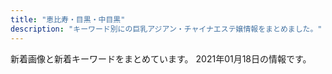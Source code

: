 ```yaml
---
title: "恵比寿・目黒・中目黒"
description: "キーワード別にの巨乳アジアン・チャイナエステ嬢情報をまとめました。"
---
```


新着画像と新着キーワードをまとめています。
2021年01月18日の情報です。

<DmmAffiliateIns />
<KeywordTable
  shops={
    [
    {
        "station": "JR\u6075\u6bd4\u5bff\u99c5\u897f\u53e3",
        "img_links": [
            "http://bimajo-massage.work/sp/img/sys.jpg",
            "http://bimajo-massage.work/img/xmas.png",
            "http://bimajo-massage.work/img/st5.jpg",
            "http://bimajo-massage.work/img/st6.jpg",
            "http://bimajo-massage.work/sp/img/st8.jpg",
            "http://bimajo-massage.work/img/st7.jpg",
            "http://bimajo-massage.work/sp/img/info.jpg",
            "http://bimajo-massage.work/sp/img/p-7.jpg",
            "http://bimajo-massage.work/sp/img/pc.jpg",
            "http://bimajo-massage.work/sp/img/t-s.jpg",
            "http://bimajo-massage.work/sp/img/p-8.jpg",
            "http://bimajo-massage.work/img/st8.jpg",
            "http://bimajo-massage.work/sp/img/tit.jpg",
            "http://bimajo-massage.work/sp/img/t-r.jpg",
            "http://bimajo-massage.work/img/acc1.jpg",
            "http://bimajo-massage.work/img/mo.png",
            "http://bimajo-massage.work/img/body-.png",
            "http://bimajo-massage.work/sp/img/pic.jpg",
            "http://bimajo-massage.work/sp/img/st7.jpg",
            "http://bimajo-massage.work/sp/img/t-t.jpg",
            "http://bimajo-massage.work/sp/img/acc1.jpg",
            "http://bimajo-massage.work/sp/img/st1.jpg",
            "http://bimajo-massage.work/img/acc2.jpg",
            "http://bimajo-massage.work/sp/img/st5.jpg",
            "http://bimajo-massage.work/img/sta6.jpg",
            "http://bimajo-massage.work/sp/img/add.jpg",
            "http://bimajo-massage.work/img/sta1.jpg",
            "http://bimajo-massage.work/sp/img/p-6.jpg",
            "http://bimajo-massage.work/sp/img/cam.jpg",
            "http://bimajo-massage.work/sp/img/botton.jpg",
            "http://bimajo-massage.work/img/sta5.jpg",
            "http://bimajo-massage.work/img/bottom.png",
            "http://bimajo-massage.work/img/st1.jpg",
            "http://bimajo-massage.work/sp/img/t-o.jpg",
            "http://bimajo-massage.work/img/pic.png",
            "http://bimajo-massage.work/sp/img/t-a.jpg",
            "http://bimajo-massage.work/sp/img/time.jpg",
            "http://bimajo-massage.work/img/sta8.jpg",
            "http://bimajo-massage.work/sp/img/tel.jpg",
            "http://bimajo-massage.work/sp/img/acc2.jpg",
            "http://bimajo-massage.work/img/sta7.jpg",
            "http://bimajo-massage.work/sp/img/st6.jpg"
        ],
        "name": "\u7f8e\u9b54\u5973",
        "url": "http://bimajo-massage.work/",
        "keywords": {
            "D": 25,
            "E": 12,
            "87": 13,
            "86": 12,
            "88": 12,
            "C": 14,
            "85": 14
        }
    },
    {
        "url": "http://kintsuki.este88.com/",
        "name": "\u91d1\u306e\u6708",
        "img_links": [
            "http://kintsuki.este88.com/gals/koyuki1.jpg",
            "http://kintsuki.este88.com/gals/kixyoko1.jpg",
            "http://kintsuki.este88.com/gals/yuyu1.jpg",
            "http://kintsuki.este88.com/images/ph1.jpg",
            "http://kintsuki.este88.com/gals/rina1.jpg",
            "http://kintsuki.este88.com/images/r01.jpg",
            "http://kintsuki.este88.com/gals/kaori1.jpg",
            "http://kintsuki.este88.com/gals/mika1.jpg",
            "http://kintsuki.este88.com/gals/rei1.jpg",
            "http://kintsuki.este88.com/images/r04.jpg",
            "http://kintsuki.este88.com/images/r02.jpg",
            "http://kintsuki.este88.com/gals/momo1.jpg",
            "http://kintsuki.este88.com/gals/kana1.jpg"
        ],
        "keywords": {},
        "station": "JR\u76ee\u9ed2\u99c5\u6771\u53e3"
    },
    {
        "url": "http://www.ourstarts.site/",
        "keywords": {},
        "station": "JR\u6075\u6bd4\u5bff\u99c5\u897f\u53e3",
        "name": "\u30cb\u30e3\u30fc\u30cb\u30e3\u30fc",
        "img_links": [
            "http://www.ourstarts.site/templets/default/images/t2.jpg",
            "http://www.ourstarts.site/templets/default/picture/staff.png",
            "http://www.ourstarts.site/templets/default/picture/foot_tel.png",
            "http://www.ourstarts.site/uploads/allimg/200729/1-200H9141213.jpg",
            "http://www.ourstarts.site/templets/default/picture/tel_contact.png",
            "http://www.ourstarts.site/templets/default/picture/timg (1).png",
            "http://www.ourstarts.site/uploads/200729/1-200H9140Q13E.jpg",
            "http://www.ourstarts.site/uploads/allimg/200729/1-200H9141229.jpg",
            "http://www.ourstarts.site/uploads/200729/1-200H9141612609.jpg",
            "http://www.ourstarts.site/uploads/180917/1-1P91G6122J28.jpg",
            "http://www.ourstarts.site/uploads/allimg/200729/1-200H9141912.jpg",
            "http://www.ourstarts.site/templets/default/picture/news.png",
            "http://www.ourstarts.site/uploads/200729/1-200H9140K5J4.jpg",
            "http://www.ourstarts.site/templets/default/picture/head_tell.png",
            "http://www.ourstarts.site/templets/default/picture/right.png",
            "http://www.ourstarts.site/templets/default/images/t3.jpg",
            "http://www.ourstarts.site/templets/default/images/t1.jpg",
            "http://www.ourstarts.site/templets/default/picture/close.png"
        ]
    },
    {
        "keywords": {
            "D": 73,
            "E": 27,
            "C": 46,
            "88": 9,
            "84": 4,
            "83": 7,
            "86": 27,
            "85": 26,
            "87": 32
        },
        "station": "\u4e2d\u76ee\u9ed2\u99c5\u5357\u6539\u672d\u897f\u53e3",
        "url": "http://kaizokusen.jpn.mn/",
        "name": "\u6d77\u8cca\u8239",
        "img_links": [
            "http://kaizokusen.jpn.mn/photos/sites/31/2020/05/2020051510144982.jpg",
            "http://kaizokusen.jpn.mn/photos/sites/31/2018/12/2018121710580889.jpg",
            "http://kaizokusen.jpn.mn/photos/sites/31/2019/01/201901130238317.jpg",
            "http://kaizokusen.jpn.mn/images/end.png",
            "http://kaizokusen.jpn.mn/photos/sites/31/2020/02/2020022107354732.jpg",
            "http://kaizokusen.jpn.mn/photos/sites/31/2019/12/201912200917482.jpg",
            "http://kaizokusen.jpn.mn/photos/sites/31/2019/12/2019121904244431.jpg",
            "http://kaizokusen.jpn.mn/photos/sites/31/2019/04/2019040301572848.jpg",
            "http://kaizokusen.jpn.mn/photos/sites/31/2019/02/2019021410470448.jpg",
            "http://kaizokusen.jpn.mn/photos/sites/31/2019/06/2019060402255271.jpg",
            "http://kaizokusen.jpn.mn/photos/sites/31/2020/01/2020011609085443.jpg",
            "http://kaizokusen.jpn.mn/photos/sites/31/2020/04/2020042207290081.jpg",
            "http://kaizokusen.jpn.mn/images/news03.jpg",
            "http://kaizokusen.jpn.mn/photos/sites/31/2019/02/2019022801560094.jpg",
            "http://kaizokusen.jpn.mn/images/s_staff.png",
            "http://kaizokusen.jpn.mn/photos/sites/31/2019/05/2019051702252726.jpg",
            "http://kaizokusen.jpn.mn/photos/sites/31/2020/03/2020030801205388.jpg",
            "http://kaizokusen.jpn.mn/photos/sites/31/2019/11/2019111401215721.jpg",
            "http://kaizokusen.jpn.mn/photos/sites/31/2019/06/2019060402255852.jpg",
            "http://kaizokusen.jpn.mn/images/news_bj1.jpg",
            "http://kaizokusen.jpn.mn/images/news_bj3.jpg",
            "http://kaizokusen.jpn.mn/photos/sites/31/2019/03/2019032710574970.jpg",
            "http://kaizokusen.jpn.mn/photos/sites/31/2019/03/2019032601332117.jpg",
            "http://kaizokusen.jpn.mn/photos/sites/31/2019/09/2019091102140786.jpg",
            "http://kaizokusen.jpn.mn/photos/sites/31/2019/06/2019061406003197.jpg",
            "http://kaizokusen.jpn.mn/photos/sites/31/2020/06/2020060409294464.jpg",
            "http://kaizokusen.jpn.mn/images/top.jpg",
            "http://kaizokusen.jpn.mn/photos/sites/31/2019/12/2019122806012497.jpg",
            "http://kaizokusen.jpn.mn/images/headline.jpg",
            "http://kaizokusen.jpn.mn/photos/sites/31/2020/08/2020080301195061.jpg",
            "http://kaizokusen.jpn.mn/photos/sites/31/2020/03/2020031402334084.jpg",
            "http://kaizokusen.jpn.mn/photos/sites/31/2019/11/2019112102290816.jpg",
            "http://kaizokusen.jpn.mn/photos/sites/31/2020/06/2020062208015349.jpg",
            "http://kaizokusen.jpn.mn/photos/sites/31/2020/01/2020010602051995.jpg",
            "http://kaizokusen.jpn.mn/photos/sites/31/2020/11/2020112103070699.jpg",
            "http://kaizokusen.jpn.mn/images/s_contact.jpg",
            "http://kaizokusen.jpn.mn/images/mobile.jpg",
            "http://kaizokusen.jpn.mn/photos/sites/31/2019/06/2019061406003081.jpg",
            "http://kaizokusen.jpn.mn/photos/sites/31/2018/07/2018070912312985.jpg",
            "http://kaizokusen.jpn.mn/photos/sites/31/2019/11/2019111410352979.jpg",
            "http://kaizokusen.jpn.mn/photos/sites/31/2019/01/2019012803255272.jpg",
            "http://kaizokusen.jpn.mn/photos/sites/31/2018/12/2018122706404758.jpg",
            "http://kaizokusen.jpn.mn/photos/sites/31/2020/08/2020082411195272.jpg",
            "http://kaizokusen.jpn.mn/photos/sites/31/2020/12/2020120801390122.jpg",
            "http://kaizokusen.jpn.mn/photos/sites/31/2020/02/202002070127147.jpg",
            "http://kaizokusen.jpn.mn/photos/sites/31/2019/01/2019010309225534.jpg",
            "http://kaizokusen.jpn.mn/images/s_link.png",
            "http://kaizokusen.jpn.mn/images/news04.jpg",
            "http://kaizokusen.jpn.mn/photos/sites/31/2019/09/2019092905302643.jpg",
            "http://kaizokusen.jpn.mn/photos/sites/31/2020/06/2020061302013959.jpg",
            "http://kaizokusen.jpn.mn/images/s_pick.png",
            "http://kaizokusen.jpn.mn/photos/sites/31/2020/06/2020061305220545.jpg",
            "http://kaizokusen.jpn.mn/images/s_news.jpg"
        ]
    },
    {
        "name": "Victoria\u30fb\u30d3\u30af\u30c8\u30ea\u30a2",
        "img_links": [
            "http://victoria.tyo.cm/photos/sites/13/2018/12/2018122904411765.jpg",
            "http://victoria.tyo.cm/photos/sites/13/2019/01/2019010506292922.jpg",
            "http://victoria.tyo.cm/photos/sites/13/2020/03/2020031904101259.jpg",
            "http://victoria.tyo.cm/photos/sites/13/2019/07/2019070206503156.jpg",
            "http://victoria.tyo.cm/photos/sites/13/2019/02/2019021206543056.jpg",
            "http://victoria.tyo.cm/photos/sites/13/2019/04/2019040304024424.jpg",
            "http://victoria.tyo.cm/photos/sites/13/2018/12/2018121502493953.jpg",
            "http://victoria.tyo.cm/photos/sites/13/2019/02/2019022703022355.jpg",
            "http://victoria.tyo.cm/photos/sites/13/2019/01/2019012509505197.jpg",
            "http://victoria.tyo.cm/images/room4.jpg",
            "http://victoria.tyo.cm/photos/sites/13/2018/12/2018122701570616.jpg",
            "http://victoria.tyo.cm/images/pick.jpg",
            "http://victoria.tyo.cm/photos/sites/13/2020/01/2020012005552622.jpg",
            "http://victoria.tyo.cm/photos/sites/13/2019/10/2019100904082968.jpg",
            "http://victoria.tyo.cm/photos/sites/13/2018/12/2018122701570643.jpg",
            "http://victoria.tyo.cm/images/mobile.jpg",
            "http://victoria.tyo.cm/images/room1.jpg",
            "http://victoria.tyo.cm/photos/sites/13/2019/08/2019080607062415.jpg",
            "http://victoria.tyo.cm/images/news.jpg",
            "http://victoria.tyo.cm/photos/sites/13/2018/12/2018121502493847.jpg",
            "http://victoria.tyo.cm/photos/sites/13/2019/01/2019010506293526.jpg",
            "http://victoria.tyo.cm/photos/sites/13/2019/01/2019011103510521.jpg",
            "http://victoria.tyo.cm/photos/sites/13/2019/01/2019012509534353.jpg",
            "http://victoria.tyo.cm/photos/sites/13/2019/12/2019120904521188.jpg",
            "http://victoria.tyo.cm/images/room3.jpg",
            "http://victoria.tyo.cm/photos/sites/13/2019/10/2019101403232834.jpg",
            "https://www.a-side.com/ad/koko/include/banner/koko_125x125.png",
            "http://victoria.tyo.cm/images/room2.jpg",
            "http://victoria.tyo.cm/photos/sites/13/2019/05/201905100639429.jpg",
            "http://victoria.tyo.cm/images/face.jpg",
            "http://victoria.tyo.cm/photos/sites/13/2019/04/2019041807165826.jpg",
            "http://victoria.tyo.cm/photos/sites/13/2018/12/2018122904422525.jpg",
            "http://victoria.tyo.cm/photos/sites/13/2020/10/2020100803550565.jpg",
            "http://victoria.tyo.cm/photos/sites/13/2019/06/2019061005275095.jpg",
            "http://victoria.tyo.cm/photos/sites/13/2020/02/2020021307433041.jpg",
            "http://victoria.tyo.cm/photos/sites/13/2020/01/2020011104241542.jpg",
            "http://victoria.tyo.cm/photos/sites/13/2018/12/2018121502493879.jpg",
            "http://victoria.tyo.cm/photos/sites/13/2019/12/2019120406433710.jpg",
            "http://victoria.tyo.cm/photos/sites/13/2020/02/2020020104570910.jpg",
            "http://victoria.tyo.cm/photos/sites/13/2019/02/2019021407162693.jpg",
            "http://victoria.tyo.cm/photos/sites/13/2020/01/2020011205500461.jpg",
            "http://victoria.tyo.cm/images/s_staff.png",
            "http://victoria.tyo.cm/photos/sites/13/2019/10/2019100904083557.jpg",
            "http://victoria.tyo.cm/photos/sites/13/2020/01/2020012005552181.jpg",
            "http://victoria.tyo.cm/photos/sites/13/2020/02/202002030340133.jpg",
            "http://victoria.tyo.cm/photos/sites/13/2019/12/2019120904521737.jpg",
            "http://victoria.tyo.cm/photos/sites/13/2019/01/2019012108071242.jpg",
            "http://victoria.tyo.cm/photos/sites/13/2019/12/2019120106181894.jpg",
            "http://victoria.tyo.cm/images/top.jpg",
            "http://victoria.tyo.cm/photos/sites/13/2018/12/2018121502493814.jpg"
        ],
        "station": "JR\u76ee\u9ed2\u99c5\u6771\u53e3",
        "keywords": {
            "93": 1,
            "82": 2,
            "89": 1,
            "F": 1,
            "E": 3,
            "85": 8,
            "G": 1,
            "83": 7,
            "D": 21,
            "C": 7,
            "87": 4,
            "86": 10
        },
        "url": "http://victoria.tyo.cm/"
    },
    {
        "name": "\u3075\u308f\u3075\u308f\u5929\u4f7f",
        "img_links": [
            "https://fuwatenshi.tyo.cm/images/s_news.jpg",
            "https://fuwatenshi.tyo.cm/images/room6.jpg",
            "https://fuwatenshi.tyo.cm/photos/sites/71/2020/11/2020111008511341.jpg",
            "https://fuwatenshi.tyo.cm/images/top.jpg",
            "https://fuwatenshi.tyo.cm/photos/sites/71/2021/01/2021010907195524.jpg",
            "https://fuwatenshi.tyo.cm/photos/sites/71/2021/01/2021011009194573.jpg",
            "https://fuwatenshi.tyo.cm/images/service2.jpg",
            "https://fuwatenshi.tyo.cm/images/s_pick.jpg",
            "https://fuwatenshi.tyo.cm/photos/sites/71/2020/12/2020120109030359.jpg",
            "https://fuwatenshi.tyo.cm/photos/sites/71/2020/12/202012010903004.jpg",
            "https://fuwatenshi.tyo.cm/photos/sites/71/2020/12/2020120109025939.jpg",
            "https://fuwatenshi.tyo.cm/images/s_service.png",
            "https://fuwatenshi.tyo.cm/images/service1.jpg",
            "https://fuwatenshi.tyo.cm/images/room3.jpg",
            "https://fuwatenshi.tyo.cm/images/service4.jpg",
            "https://fuwatenshi.tyo.cm/images/room2.jpg",
            "https://fuwatenshi.tyo.cm/photos/sites/71/2020/11/2020112701383631.jpg",
            "https://fuwatenshi.tyo.cm/images/info.jpg",
            "https://fuwatenshi.tyo.cm/photos/sites/71/2020/12/2020120805180429.jpg",
            "https://fuwatenshi.tyo.cm/photos/sites/71/2020/12/2020120109025928.jpg",
            "https://fuwatenshi.tyo.cm/photos/sites/71/2021/01/2021010907290646.jpg",
            "https://fuwatenshi.tyo.cm/images/service3.jpg",
            "https://fuwatenshi.tyo.cm/images/room4.jpg",
            "https://fuwatenshi.tyo.cm/images/s_staff.png",
            "https://fuwatenshi.tyo.cm/photos/sites/71/2020/11/2020111008511286.jpg",
            "https://fuwatenshi.tyo.cm/images/mobile.jpg",
            "https://fuwatenshi.tyo.cm/images/room1.jpg"
        ],
        "url": "https://fuwatenshi.tyo.cm/",
        "keywords": {
            "84": 7,
            "86": 14,
            "89": 7,
            "D": 35,
            "85": 14,
            "E": 7
        },
        "station": "JR\u6075\u6bd4\u5bff\u99c5\u897f\u53e3"
    },
    {
        "keywords": {
            "86": 60,
            "C": 138,
            "82": 18,
            "87": 78,
            "85": 123,
            "D": 141,
            "83": 39,
            "89": 18,
            "E": 57
        },
        "name": "\u30d5\u30a3\u30b8\u30fc\u30ea\u30be\u30fc\u30c8",
        "url": "http://fiji-resort.ests.jp/",
        "station": "\u4e2d\u76ee\u9ed2\u99c5\u897f\u53e3",
        "img_links": [
            "http://fiji-resort.ests.jp/photos/sites/30/2019/05/2019050215480138.jpg",
            "http://fiji-resort.ests.jp/images/s_staff.png",
            "http://fiji-resort.ests.jp/photos/sites/30/2018/09/2018091916161390.jpg",
            "http://fiji-resort.ests.jp/photos/sites/30/2018/06/2018061511340989.jpg",
            "http://fiji-resort.ests.jp/photos/sites/30/2019/03/2019033011081995.jpg",
            "http://fiji-resort.ests.jp/images/access04.jpg",
            "http://fiji-resort.ests.jp/images/top.png",
            "http://fiji-resort.ests.jp/photos/sites/30/2020/02/2020022116402274.jpg",
            "http://fiji-resort.ests.jp/photos/sites/30/2019/05/2019050215480157.jpg",
            "http://fiji-resort.ests.jp/photos/sites/30/2018/11/2018110510493920.jpg",
            "http://fiji-resort.ests.jp/images/line.png",
            "http://fiji-resort.ests.jp/images/end.png",
            "http://fiji-resort.ests.jp/photos/sites/30/2019/03/2019033011105316.jpg",
            "http://fiji-resort.ests.jp/photos/sites/30/2018/11/2018110510493422.jpg",
            "http://fiji-resort.ests.jp/images/access06.jpg",
            "http://fiji-resort.ests.jp/images/s_link.png",
            "http://fiji-resort.ests.jp/photos/sites/30/2019/11/2019110909384037.jpg",
            "http://fiji-resort.ests.jp/photos/sites/30/2019/06/2019061411123068.jpg",
            "http://fiji-resort.ests.jp/images/access01.jpg",
            "http://fiji-resort.ests.jp/images/topics_bj3.png",
            "http://fiji-resort.ests.jp/photos/sites/30/2019/05/2019050215480292.jpg",
            "http://fiji-resort.ests.jp/images/access03.jpg",
            "http://fiji-resort.ests.jp/photos/sites/30/2018/09/2018091301234543.jpg",
            "http://fiji-resort.ests.jp/images/mobile.png",
            "http://fiji-resort.ests.jp/photos/sites/30/2019/06/2019060610451514.jpg",
            "http://fiji-resort.ests.jp/images/access05.jpg",
            "http://fiji-resort.ests.jp/photos/sites/30/2019/09/2019092914334514.jpg",
            "http://fiji-resort.ests.jp/images/s_topics.png",
            "http://fiji-resort.ests.jp/photos/sites/30/2019/12/2019121110440091.jpg",
            "http://fiji-resort.ests.jp/images/access02.jpg",
            "http://fiji-resort.ests.jp/photos/sites/30/2019/04/2019042017525677.jpg",
            "http://fiji-resort.ests.jp/photos/sites/30/2019/03/2019031518525662.jpg"
        ]
    },
    {
        "img_links": [
            "http://with-you.tyo.cm/photos/sites/6/2019/12/2019121914290210.jpg",
            "http://with-you.tyo.cm/photos/sites/6/2019/11/2019112214503286.jpg",
            "http://with-you.tyo.cm/photos/sites/6/2020/06/2020061515330329.jpg",
            "http://with-you.tyo.cm/photos/sites/6/2019/11/2019110806175734.jpg",
            "http://with-you.tyo.cm/photos/sites/6/2019/11/2019110606012817.jpg",
            "http://with-you.tyo.cm/images/top.png",
            "http://with-you.tyo.cm/photos/sites/6/2019/02/2019021818395644.jpg",
            "http://with-you.tyo.cm/photos/sites/6/2019/11/2019112517122617.jpg",
            "http://with-you.tyo.cm/photos/sites/6/2019/03/2019030615474648.jpg",
            "http://with-you.tyo.cm/images/s_link.jpg",
            "http://with-you.tyo.cm/images/s_recuit.jpg",
            "http://with-you.tyo.cm/photos/sites/6/2020/06/2020061515324852.jpg",
            "http://with-you.tyo.cm/photos/sites/6/2019/06/2019060510455732.jpg",
            "http://with-you.tyo.cm/photos/sites/6/2019/02/2019021816145119.jpg",
            "http://with-you.tyo.cm/photos/sites/6/2019/11/2019110108002447.jpg",
            "http://with-you.tyo.cm/photos/sites/6/2019/12/2019121914290846.jpg",
            "http://with-you.tyo.cm/photos/sites/6/2020/09/2020092511214697.jpg",
            "http://with-you.tyo.cm/photos/sites/6/2020/03/2020032714573892.jpg",
            "http://with-you.tyo.cm/photos/sites/6/2019/11/2019110107572662.jpg",
            "http://with-you.tyo.cm/photos/sites/6/2019/11/2019112916075813.jpg",
            "http://with-you.tyo.cm/photos/sites/6/2019/11/2019112517121980.jpg",
            "http://with-you.tyo.cm/photos/sites/6/2019/10/2019102716505281.jpg",
            "http://with-you.tyo.cm/photos/sites/6/2019/11/2019112916080552.jpg",
            "http://with-you.tyo.cm/photos/sites/6/2019/11/2019110108001772.jpg",
            "http://with-you.tyo.cm/photos/sites/6/2019/11/2019111915264240.jpg",
            "http://with-you.tyo.cm/photos/sites/6/2019/10/2019102716505124.jpg",
            "http://with-you.tyo.cm/photos/sites/6/2020/03/2020032714542799.jpg",
            "http://with-you.tyo.cm/photos/sites/6/2019/11/2019110806175615.jpg",
            "http://with-you.tyo.cm/photos/sites/6/2019/02/2019021816155116.jpg",
            "http://with-you.tyo.cm/images/s_staff.jpg",
            "http://with-you.tyo.cm/photos/sites/6/2019/11/2019112916075124.jpg",
            "http://with-you.tyo.cm/images/s_news.jpg",
            "http://with-you.tyo.cm/photos/sites/6/2019/11/2019112214502832.jpg",
            "http://with-you.tyo.cm/photos/sites/6/2019/11/2019110107573374.jpg",
            "http://with-you.tyo.cm/photos/sites/6/2019/02/2019021818404723.jpg",
            "http://with-you.tyo.cm/photos/sites/6/2019/12/2019121017051599.jpg",
            "http://with-you.tyo.cm/photos/sites/6/2019/12/2019121017051597.jpg",
            "http://with-you.tyo.cm/photos/sites/6/2019/11/2019111915264046.jpg",
            "http://with-you.tyo.cm/images/s_pick.jpg"
        ],
        "station": "JR\u76ee\u9ed2\u99c5\u6771\u53e3",
        "url": "http://with-you.tyo.cm",
        "keywords": {
            "C": 34,
            "D": 18
        },
        "name": "With you\u30fb\u30a6\u30a3\u30ba\u30e6\u30fc"
    },
    {
        "keywords": {
            "87": 4,
            "85": 1,
            "D": 5,
            "C": 1,
            "88": 1
        },
        "img_links": [
            "http://nakamegurofun.com/images/shop/shop03.jpg",
            "http://nakamegurofun.com/images/shop/shop01.jpg",
            "http://nakamegurofun.com/images/infotiao1.jpg",
            "http://nakamegurofun.com/files/0060964.jpg",
            "http://nakamegurofun.com/files/003fa9d.jpg",
            "http://nakamegurofun.com/images/s3.jpg",
            "http://nakamegurofun.com/files/006-030964.jpg",
            "http://nakamegurofun.com/files/0084f22.jpg",
            "http://nakamegurofun.com/images/s2.jpg",
            "http://nakamegurofun.com/images/main_bottom.png",
            "http://nakamegurofun.com/images/tel.png",
            "http://nakamegurofun.com/files/0080964.jpg",
            "http://nakamegurofun.com/files/006-020964.jpg",
            "http://nakamegurofun.com/files/008-030964.jpg",
            "http://nakamegurofun.com/files/0064f22.jpg",
            "http://nakamegurofun.com/images/zi_massage.png",
            "http://nakamegurofun.com/files/007fa9d.jpg",
            "http://nakamegurofun.com/files/006fa9d.jpg",
            "http://nakamegurofun.com/images/s1.jpg",
            "http://nakamegurofun.com/files/003-020964.jpg",
            "http://nakamegurofun.com/files/007-030964.jpg",
            "http://nakamegurofun.com/files/0024f22.jpg",
            "http://nakamegurofun.com/images/zi_staff.png",
            "http://nakamegurofun.com/files/003-030964.jpg",
            "http://nakamegurofun.com/images/s5.jpg",
            "http://nakamegurofun.com/files/0034f22.jpg",
            "http://nakamegurofun.com/files/0020964.jpg",
            "http://nakamegurofun.com/files/008fa9d.jpg",
            "http://nakamegurofun.com/files/0074f22.jpg",
            "http://nakamegurofun.com/files/0050964.jpg",
            "http://nakamegurofun.com/files/005-020964.jpg",
            "http://nakamegurofun.com/files/002fa9d.jpg",
            "http://nakamegurofun.com/images/s4.jpg",
            "http://nakamegurofun.com/images/shop/shop04.jpg",
            "http://nakamegurofun.com/files/0030964.jpg",
            "http://nakamegurofun.com/files/008-020964.jpg",
            "http://nakamegurofun.com/files/007-020964.jpg",
            "http://nakamegurofun.com/files/005-030964.jpg",
            "http://nakamegurofun.com/images/service91a6.png",
            "http://nakamegurofun.com/images/shop/shop02.jpg",
            "http://nakamegurofun.com/files/0054f22.jpg",
            "http://nakamegurofun.com/files/0070964.jpg",
            "http://nakamegurofun.com/files/002-020964.jpg",
            "http://nakamegurofun.com/files/005fa9d.jpg",
            "http://nakamegurofun.com/images/main_top.png",
            "http://nakamegurofun.com/images/xian.png",
            "http://nakamegurofun.com/files/002-030964.jpg"
        ],
        "station": "\u4e2d\u76ee\u9ed2\u99c5\u897f\u53e3",
        "url": "http://nakamegurofun.com/",
        "name": "Flower \uff5e\u30d5\u30e9\u30ef\u30fc\uff5e"
    },
    {
        "name": "Angel-\u30a8\u30f3\u30b8\u30a7\u30eb-",
        "url": "http://angel.jpn.cm/",
        "img_links": [
            "http://angel.jpn.cm/images/s_pick.png",
            "http://angel.jpn.cm/photos/sites/3/2016/08/staff23a.jpg",
            "http://angel.jpn.cm/photos/sites/3/2016/08/staff2.jpg",
            "http://angel.jpn.cm/photos/sites/3/2016/08/staff38.jpg",
            "http://angel.jpn.cm/images/s_mobile.png",
            "http://angel.jpn.cm/images/s_news.png",
            "http://angel.jpn.cm/photos/sites/3/2016/08/staff3.jpg",
            "http://angel.jpn.cm/images/top01.jpg",
            "http://angel.jpn.cm/photos/sites/3/2016/08/staff24a.jpg",
            "http://angel.jpn.cm/photos/sites/3/2019/12/2019122718552333.jpg",
            "http://angel.jpn.cm/photos/sites/3/2016/08/staff36g.jpg",
            "http://angel.jpn.cm/photos/sites/3/2017/12/201712270537317.jpg",
            "http://angel.jpn.cm/photos/sites/3/2016/08/staff25.jpg",
            "http://angel.jpn.cm/photos/sites/3/2016/08/staff24.jpg",
            "http://angel.jpn.cm/photos/sites/3/2018/06/2018061601280885.jpg",
            "http://angel.jpn.cm/photos/sites/3/2016/08/staff4a.jpg",
            "http://angel.jpn.cm/images/room3.jpg",
            "http://cdn.dino-es.com/images/logo/150x40DinoEs.png",
            "http://angel.jpn.cm/photos/sites/3/2017/05/8.jpg",
            "http://angel.jpn.cm/photos/sites/3/2016/08/staff11.jpg",
            "http://angel.jpn.cm/photos/sites/3/2018/06/2018061505064271.jpg",
            "http://angel.jpn.cm/photos/sites/3/2016/08/staff23.jpg",
            "http://angel.jpn.cm/photos/sites/3/2016/08/staff28.jpg",
            "http://angel.jpn.cm/images/room2.jpg",
            "http://angel.jpn.cm/photos/sites/3/2016/08/staff7a.jpg",
            "http://angel.jpn.cm/photos/sites/3/2016/08/staff39.jpg",
            "http://angel.jpn.cm/images/nbj3.jpg",
            "http://angel.jpn.cm/photos/sites/3/2016/08/staff39a.jpg",
            "http://angel.jpn.cm/images/top02.jpg",
            "http://angel.jpn.cm/images/room6.jpg",
            "http://angel.jpn.cm/photos/sites/3/2016/08/staff2a.jpg",
            "http://angel.jpn.cm/photos/sites/3/2017/11/201711280608539.jpg",
            "http://angel.jpn.cm/images/room5.jpg",
            "http://angel.jpn.cm/images/room7.jpg",
            "http://angel.jpn.cm/photos/sites/3/2017/03/2.jpg",
            "http://angel.jpn.cm/photos/sites/3/2016/08/staff22.jpg",
            "http://angel.jpn.cm/photos/sites/3/2016/08/staff29a.jpg",
            "http://angel.jpn.cm/photos/sites/3/2019/07/2019071016030711.jpg",
            "http://angel.jpn.cm/photos/sites/3/2016/09/72670992207769698.jpg",
            "http://angel.jpn.cm/photos/sites/3/2019/07/2019071213431954.jpg",
            "http://angel.jpn.cm/photos/sites/3/2016/08/staff21a.jpg",
            "http://angel.jpn.cm/images/room1.jpg",
            "http://angel.jpn.cm/photos/sites/3/2016/09/staff40.jpg",
            "http://angel.jpn.cm/photos/sites/3/2018/06/2018061601280970.jpg",
            "http://angel.jpn.cm/photos/sites/3/2019/11/201911181407260.jpg",
            "http://angel.jpn.cm/photos/sites/3/2016/08/staff37a.jpg",
            "http://angel.jpn.cm/images/girl-z1.jpg",
            "http://angel.jpn.cm/images/s_link.png",
            "http://angel.jpn.cm/photos/sites/3/2020/09/2020092511154515.jpg",
            "http://angel.jpn.cm/images/s_staff.png",
            "http://angel.jpn.cm/photos/sites/3/2019/12/2019122718552413.jpg",
            "http://angel.jpn.cm/photos/sites/3/2020/06/2020061515170635.jpg",
            "http://angel.jpn.cm/photos/sites/3/2016/08/staff4.jpg",
            "http://angel.jpn.cm/photos/sites/3/2016/08/staff8.jpg",
            "http://angel.jpn.cm/photos/sites/3/2016/08/staff7.jpg",
            "http://angel.jpn.cm/photos/sites/3/2016/08/staff5.jpg",
            "http://angel.jpn.cm/photos/sites/3/2019/11/2019111814073465.jpg",
            "http://angel.jpn.cm/photos/sites/3/2019/12/2019122718552430.jpg",
            "http://angel.jpn.cm/photos/sites/3/2019/10/2019100910242499.jpg",
            "http://angel.jpn.cm/images/info.jpg",
            "http://angel.jpn.cm/photos/sites/3/2017/04/1.jpg",
            "http://angel.jpn.cm/photos/sites/3/2019/06/201906051042276.jpg",
            "http://angel.jpn.cm/photos/sites/3/2017/11/2017112010234266.jpg",
            "http://angel.jpn.cm/photos/sites/3/2016/08/staff37.jpg",
            "http://angel.jpn.cm/photos/sites/3/2017/01/1.jpg",
            "http://angel.jpn.cm/images/mobile.jpg",
            "http://angel.jpn.cm/photos/sites/3/2016/10/staff01.jpg",
            "http://angel.jpn.cm/photos/sites/3/2016/08/staff14.jpg",
            "http://angel.jpn.cm/photos/sites/3/2018/11/201811011331167.jpg",
            "http://angel.jpn.cm/photos/sites/3/2018/06/2018062105525655.jpg",
            "http://angel.jpn.cm/photos/sites/3/2016/08/staff29.jpg",
            "http://angel.jpn.cm/photos/sites/3/2018/09/2018091001155585.jpg",
            "http://angel.jpn.cm/photos/sites/3/2016/08/staff21.jpg",
            "http://angel.jpn.cm/photos/sites/3/2016/08/staff36h.jpg",
            "http://angel.jpn.cm/images/girl-z2.jpg",
            "http://angel.jpn.cm/photos/sites/3/2016/10/staff41.jpg",
            "http://angel.jpn.cm/photos/sites/3/2019/06/2019060510404179.jpg",
            "http://angel.jpn.cm/images/room4.jpg",
            "http://angel.jpn.cm/photos/sites/3/2016/08/staff5a.jpg",
            "http://angel.jpn.cm/photos/sites/3/2016/08/staff35.jpg",
            "http://angel.jpn.cm/photos/sites/3/2018/06/2018061505064251.jpg"
        ],
        "keywords": {
            "88": 2,
            "85": 6,
            "C": 42,
            "86": 8,
            "F": 1,
            "D": 27,
            "E": 3,
            "89": 4,
            "87": 4,
            "84": 2
        },
        "station": "JR\u76ee\u9ed2\u99c5\u6771\u53e3"
    },
    {
        "img_links": [
            "http://onlyone.tyo.cm/photos/sites/5/2019/07/2019070616424775.jpg",
            "http://onlyone.tyo.cm/photos/sites/5/2018/08/2018082407542866.jpg",
            "http://onlyone.tyo.cm/photos/sites/5/2018/07/2018071709242171.jpg",
            "http://onlyone.tyo.cm/photos/sites/5/2020/09/2020092617301564.jpg",
            "http://onlyone.tyo.cm/photos/sites/5/2018/07/2018071709241386.jpg",
            "http://onlyone.tyo.cm/photos/sites/5/2019/02/2019022310350119.jpg",
            "http://onlyone.tyo.cm/images/room4.jpg",
            "http://onlyone.tyo.cm/photos/sites/5/2020/09/2020092510523723.jpg",
            "http://onlyone.tyo.cm/photos/sites/5/2020/02/2020022610121615.jpg",
            "http://onlyone.tyo.cm/photos/sites/5/2019/05/2019050915292562.jpg",
            "http://onlyone.tyo.cm/images/s_staff.png",
            "http://onlyone.tyo.cm/photos/sites/5/2020/06/2020060815500896.jpg",
            "http://onlyone.tyo.cm/images/s_link.png",
            "http://onlyone.tyo.cm/images/room2.jpg",
            "http://onlyone.tyo.cm/photos/sites/5/2018/11/2018110713255310.jpg",
            "http://onlyone.tyo.cm/photos/sites/5/2020/01/2020011412572423.jpg",
            "http://onlyone.tyo.cm/images/room1.jpg",
            "http://onlyone.tyo.cm/photos/sites/5/2020/07/2020070217061815.jpg",
            "http://onlyone.tyo.cm/photos/sites/5/2020/05/2020051419324761.jpg",
            "http://onlyone.tyo.cm/photos/sites/5/2018/11/2018112110301745.jpg",
            "http://onlyone.tyo.cm/photos/sites/5/2018/10/201810181432433.jpg",
            "http://onlyone.tyo.cm/photos/sites/5/2020/09/2020090210405221.jpg",
            "http://onlyone.tyo.cm/photos/sites/5/2019/06/2019060510472559.jpg",
            "http://onlyone.tyo.cm/photos/sites/5/2019/02/2019022310345266.jpg",
            "http://onlyone.tyo.cm/photos/sites/5/2019/05/2019052911352557.jpg",
            "http://onlyone.tyo.cm/photos/sites/5/2020/07/2020070215334437.jpg",
            "http://onlyone.tyo.cm/images/room3.jpg",
            "http://onlyone.tyo.cm/images/acc1.jpg",
            "http://onlyone.tyo.cm/images/new.jpg",
            "http://onlyone.tyo.cm/photos/sites/5/2018/03/2018031607430562.jpg",
            "http://onlyone.tyo.cm/photos/sites/5/2017/11/2017112708111797.jpg",
            "http://onlyone.tyo.cm/photos/sites/5/2019/08/2019080815010066.jpg",
            "http://onlyone.tyo.cm/photos/sites/5/2019/02/2019022310334774.jpg",
            "http://onlyone.tyo.cm/photos/sites/5/2020/09/2020092510524025.jpg",
            "http://onlyone.tyo.cm/photos/sites/5/2019/01/2019013017371133.jpg",
            "http://onlyone.tyo.cm/images/acc4.jpg",
            "http://onlyone.tyo.cm/photos/sites/5/2019/07/201907171609201.jpg",
            "http://onlyone.tyo.cm/images/top.png",
            "http://onlyone.tyo.cm/photos/sites/5/2019/11/2019110105152849.jpg",
            "http://onlyone.tyo.cm/photos/sites/5/2019/01/2019011814353078.jpg",
            "http://onlyone.tyo.cm/photos/sites/5/2019/12/2019120510353312.jpg",
            "http://onlyone.tyo.cm/photos/sites/5/2020/01/2020011413501066.jpg",
            "http://onlyone.tyo.cm/photos/sites/5/2018/08/2018080308152252.jpg",
            "http://onlyone.tyo.cm/photos/sites/5/2019/11/2019112117013754.jpg",
            "http://onlyone.tyo.cm/photos/sites/5/2019/07/2019071716092046.jpg",
            "http://onlyone.tyo.cm/photos/sites/5/2018/09/2018092710191274.jpg",
            "http://onlyone.tyo.cm/photos/sites/5/2019/11/2019110105153240.jpg",
            "http://onlyone.tyo.cm/photos/sites/5/2019/12/2019121715483135.jpg",
            "http://onlyone.tyo.cm/photos/sites/5/2019/06/2019060510384975.jpg",
            "http://onlyone.tyo.cm/images/line.jpg",
            "http://onlyone.tyo.cm/images/acc3.jpg",
            "http://onlyone.tyo.cm/photos/sites/5/2019/08/2019082610481667.jpg",
            "http://onlyone.tyo.cm/images/acc2.jpg",
            "http://onlyone.tyo.cm/photos/sites/5/2020/09/2020092218541894.jpg",
            "http://onlyone.tyo.cm/photos/sites/5/2018/06/2018062904050630.jpg",
            "http://onlyone.tyo.cm/photos/sites/5/2020/03/2020031716151746.jpg",
            "http://onlyone.tyo.cm/photos/sites/5/2019/03/2019030418403098.jpg",
            "http://onlyone.tyo.cm/photos/sites/5/2020/01/2020011413500417.jpg",
            "http://onlyone.tyo.cm/photos/sites/5/2020/09/2020092510523998.jpg",
            "http://onlyone.tyo.cm/photos/sites/5/2019/07/2019070711031982.jpg"
        ],
        "keywords": {
            "84": 1,
            "86": 13,
            "E": 2,
            "F": 1,
            "88": 2,
            "85": 7,
            "83": 2,
            "D": 26,
            "C": 4,
            "87": 6
        },
        "station": "JR\u76ee\u9ed2\u99c5\u897f\u53e3",
        "name": "OnlyOne",
        "url": "http://onlyone.tyo.cm/"
    },
    {
        "url": "http://meguro-babel.com/",
        "station": "JR\u76ee\u9ed2\u99c5\u6771\u53e3",
        "img_links": [
            "http://meguro-babel.com/images/room/photo04.jpg",
            "http://meguro-babel.com/topics/img/146-1.jpg",
            "http://meguro-babel.com/topics/img/142-1.jpg",
            "http://meguro-babel.com/girl/15.jpg",
            "http://meguro-babel.com/images/room/photo01.jpg",
            "http://meguro-babel.com/girl/3.jpg",
            "http://meguro-babel.com/images/img_1.jpg",
            "http://meguro-babel.com/topics/img/150-1.jpg",
            "http://meguro-babel.com/girl/24.jpg",
            "http://meguro-babel.com/girl/6.jpg",
            "http://meguro-babel.com/images/room/photo02.jpg",
            "http://meguro-babel.com/girl/19.jpg",
            "http://meguro-babel.com/topics/img/149-1.jpg",
            "http://meguro-babel.com/topics/img/129-1.jpg",
            "http://meguro-babel.com/topics/img/145-1.jpg",
            "http://meguro-babel.com/images/qr.jpg",
            "http://meguro-babel.com/girl/7.jpg",
            "http://meguro-babel.com/girl/9.jpg",
            "http://meguro-babel.com/girl/10.jpg",
            "http://meguro-babel.com/images/room/photo03.jpg",
            "http://meguro-babel.com/girl/4.jpg",
            "http://meguro-babel.com/girl/11.jpg",
            "http://meguro-babel.com/girl/21.jpg",
            "http://meguro-babel.com/girl/1.jpg",
            "http://meguro-babel.com/girl/5.jpg",
            "http://meguro-babel.com/girl/8.jpg",
            "http://meguro-babel.com/images/topimg4.jpg"
        ],
        "keywords": {},
        "name": "\u30d0\u30d9\u30eb"
    },
    {
        "url": "http://www.oasis.esjoho.com/",
        "img_links": [
            "http://www.oasis.esjoho.com/img/pickup.jpg",
            "http://www.oasis.esjoho.com/files/004-02.jpg",
            "http://www.oasis.esjoho.com/files/001-02.jpg",
            "http://www.oasis.esjoho.com/files/002-02.jpg",
            "http://www.oasis.esjoho.com/img/tel.png",
            "http://www.oasis.esjoho.com/files/005.jpg",
            "http://www.oasis.esjoho.com/img/goback.jpg",
            "http://www.oasis.esjoho.com/img/btn_side_mobile.jpg",
            "http://www.oasis.esjoho.com/img/ttl_news.png",
            "http://www.oasis.esjoho.com/files/001.jpg",
            "http://www.oasis.esjoho.com/files/002.jpg",
            "http://www.oasis.esjoho.com/files/004.jpg",
            "http://www.oasis.esjoho.com/img/btn_blog.png",
            "http://www.oasis.esjoho.com/files/005-02.jpg",
            "http://www.oasis.esjoho.com/img/ttl_info.png"
        ],
        "station": "\u897f\u5c0f\u5c71\u99c5",
        "name": "\u30aa\u30a2\u30b7\u30b9",
        "keywords": {
            "86": 2,
            "87": 4,
            "C": 14,
            "85": 2,
            "D": 6
        }
    },
    {
        "url": "http://hi-msg.com/tonton/",
        "img_links": [
            "http://hi-msg.com/tonton/images/r1.jpg",
            "http://hi-msg.com/tonton/images/an_2_02.jpg",
            "http://hi-msg.com/tonton/images/slider/slide3.png",
            "http://hi-msg.com/tonton/images/an_6_01.jpg",
            "http://hi-msg.com/tonton/images/staff_images/st3.jpg",
            "http://hi-msg.com/tonton/images/an_3_02.jpg",
            "http://hi-msg.com/tonton/images/an_2_01.jpg",
            "http://hi-msg.com/tonton/images/staff_images/st1.jpg",
            "http://hi-msg.com/tonton/images/index-2.jpg",
            "http://hi-msg.com/tonton/images/staff_images/st4.jpg",
            "http://hi-msg.com/tonton/images/slider/slide1.png",
            "http://hi-msg.com/tonton/images/slider/slide1s.png",
            "http://hi-msg.com/tonton/images/an_1_01.jpg",
            "http://hi-msg.com/tonton/images/fbb.jpg",
            "http://hi-msg.com/tonton/images/an_6_02.jpg",
            "http://hi-msg.com/tonton/images/an_4_02.jpg",
            "http://hi-msg.com/tonton/images/qr.jpg",
            "http://hi-msg.com/tonton/images/r4.jpg",
            "http://hi-msg.com/tonton/images/slider/slide3s.png",
            "http://hi-msg.com/tonton/images/an_4_01.jpg",
            "http://hi-msg.com/tonton/images/r2.jpg",
            "http://hi-msg.com/tonton/images/eve1.png",
            "http://hi-msg.com/tonton/images/an_5_01.jpg",
            "http://hi-msg.com/tonton/images/an_1_02.jpg",
            "http://hi-msg.com/tonton/images/slider/slide2.png",
            "http://hi-msg.com/tonton/images/slider/slide2s.png",
            "http://hi-msg.com/tonton/images/sys1.jpg",
            "http://hi-msg.com/tonton/images/r3.jpg",
            "http://hi-msg.com/tonton/images/index_01.jpg",
            "http://hi-msg.com/tonton/images/an_5_02.jpg",
            "http://hi-msg.com/tonton/images/index-1.jpg",
            "http://hi-msg.com/tonton/images/an_3_01.jpg",
            "http://hi-msg.com/tonton/images/staff_images/st2.jpg",
            "http://hi-msg.com/tonton/images/staff_images/sl.png",
            "http://hi-msg.com/tonton/images/staff_images/st5.jpg"
        ],
        "name": "\u30c8\u30f3\u30c8\u30f3",
        "station": "JR\u6075\u6bd4\u5bff\u99c5\u897f\u53e3",
        "keywords": {
            "D": 19,
            "83": 7,
            "85": 7,
            "86": 17,
            "E": 5,
            "C": 7
        }
    },
    {
        "url": "http://relacute.tyo.cm/",
        "img_links": [
            "http://relacute.tyo.cm/photos/sites/42/2017/04/2.jpg",
            "http://relacute.tyo.cm/photos/sites/42/2019/02/201902121620011.jpg",
            "http://relacute.tyo.cm/images/top.jpg",
            "http://relacute.tyo.cm/photos/sites/42/2016/11/5.jpg",
            "http://relacute.tyo.cm/images/staff01.jpg",
            "http://relacute.tyo.cm/images/newface1.jpg",
            "http://relacute.tyo.cm/images/girl-z2.jpg",
            "http://relacute.tyo.cm/photos/sites/42/2017/04/411443062809353899.jpg",
            "http://relacute.tyo.cm/images/link1.jpg",
            "http://relacute.tyo.cm/images/s_news.jpg",
            "http://relacute.tyo.cm/photos/sites/42/2017/06/18.jpg",
            "http://relacute.tyo.cm/images/mobile.png",
            "http://relacute.tyo.cm/photos/sites/42/2019/02/2019021216200689.jpg",
            "http://relacute.tyo.cm/images/girl-z1.jpg",
            "http://relacute.tyo.cm/photos/sites/42/2016/11/staff1.jpg",
            "http://relacute.tyo.cm/images/top1.jpg",
            "http://relacute.tyo.cm/photos/sites/42/2016/11/staff6.jpg",
            "http://relacute.tyo.cm/photos/sites/42/2016/11/staff7.jpg",
            "http://relacute.tyo.cm/photos/sites/42/2017/05/16.jpg"
        ],
        "name": "RelaCute \u30ea\u30e9\u30ad\u30e5\u30fc\u30c8",
        "station": "JR\u76ee\u9ed2\u99c5\u6771\u53e3",
        "keywords": {
            "C": 25,
            "87": 1,
            "D": 9
        }
    }
]
}
/>
<DmmAffiliateScript />
